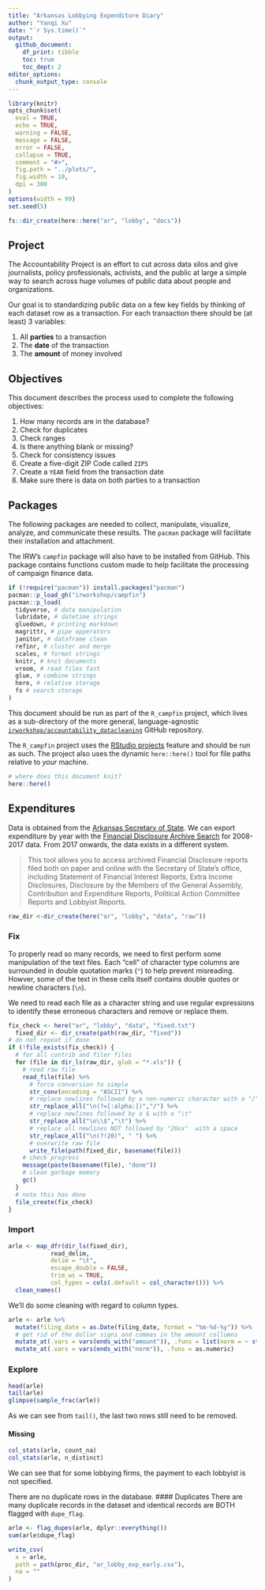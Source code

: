 ```yaml
---
title: "Arkansas Lobbying Expenditure Diary"
author: "Yanqi Xu"
date: "`r Sys.time()`"
output:
  github_document: 
    df_print: tibble
    toc: true
    toc_dept: 2
editor_options: 
  chunk_output_type: console
---
```


<!-- Place comments regarding knitting here -->

```r
library(knitr)
opts_chunk$set(
  eval = TRUE,
  echo = TRUE,
  warning = FALSE,
  message = FALSE,
  error = FALSE,
  collapse = TRUE,
  comment = "#>",
  fig.path = "../plots/",
  fig.width = 10,
  dpi = 300
)
options(width = 99)
set.seed(5)
```

```r
fs::dir_create(here::here("ar", "lobby", "docs"))
```

## Project

The Accountability Project is an effort to cut across data silos and give journalists, policy
professionals, activists, and the public at large a simple way to search across huge volumes of
public data about people and organizations.

Our goal is to standardizing public data on a few key fields by thinking of each dataset row as a
transaction. For each transaction there should be (at least) 3 variables:

1. All **parties** to a transaction
2. The **date** of the transaction
3. The **amount** of money involved

## Objectives

This document describes the process used to complete the following objectives:

1. How many records are in the database?
1. Check for duplicates
1. Check ranges
1. Is there anything blank or missing?
1. Check for consistency issues
1. Create a five-digit ZIP Code called `ZIP5`
1. Create a `YEAR` field from the transaction date
1. Make sure there is data on both parties to a transaction

## Packages

The following packages are needed to collect, manipulate, visualize, analyze, and communicate
these results. The `pacman` package will facilitate their installation and attachment.

The IRW's `campfin` package will also have to be installed from GitHub. This package contains
functions custom made to help facilitate the processing of campaign finance data.

```r
if (!require("pacman")) install.packages("pacman")
pacman::p_load_gh("irworkshop/campfin")
pacman::p_load(
  tidyverse, # data manipulation
  lubridate, # datetime strings
  gluedown, # printing markdown
  magrittr, # pipe opperators
  janitor, # dataframe clean
  refinr, # cluster and merge
  scales, # format strings
  knitr, # knit documents
  vroom, # read files fast
  glue, # combine strings
  here, # relative storage
  fs # search storage 
)
```

This document should be run as part of the `R_campfin` project, which lives as a sub-directory of
the more general, language-agnostic [`irworkshop/accountability_datacleaning`][01] GitHub
repository.

The `R_campfin` project uses the [RStudio projects][02] feature and should be run as such. The
project also uses the dynamic `here::here()` tool for file paths relative to _your_ machine.

```r
# where does this document knit?
here::here()
```

[01]: https://github.com/irworkshop/accountability_datacleaning "TAP repo"
[02]: https://support.rstudio.com/hc/en-us/articles/200526207-Using-Projects "Rproj"

## Expenditures

Data is obtained from the [Arkansas Secretary of State][sos]. We can export expenditure by year with the [Financial Disclosure Archive Search][download] for 2008-2017 data. From 2017 onwards, the data exists in a different system.

> This tool allows you to access archived Financial Disclosure reports filed both on paper and online with the Secretary of State's office, including Statement of Financial Interest Reports, Extra Income Disclosures, Disclosure by the Members of the General Assembly, Contribution and Expenditure Reports, Political Action Committee Reports and Lobbyist Reports.

[sos]: https://www.sos.arkansas.gov/elections/financial-disclosure/
[download]: https://www.sos.arkansas.gov/lobbyist_search/index.php/search/advanced/new

```r
raw_dir <-dir_create(here("ar", "lobby", "data", "raw"))
```


### Fix

To properly read so many records, we need to first perform some manipulation of
the text files. Each "cell" of character type columns are surrounded in double
quotation marks (`"`) to help prevent misreading. Howver, some of the text in
these cells itself contains double quotes or newline characters (`\n`).

We need to read each file as a character string and use regular expressions to
identify these erroneous characters and remove or replace them.

```r
fix_check <- here("ar", "lobby", "data", "fixed.txt")
  fixed_dir <- dir_create(path(raw_dir, "fixed"))
# do not repeat if done
if (!file_exists(fix_check)) {
  # for all contrib and filer files
  for (file in dir_ls(raw_dir, glob = "*.xls")) {
    # read raw file
    read_file(file) %>% 
      # force conversion to simple
      str_conv(encoding = "ASCII") %>% 
      # replace newlines followed by a non-numeric character with a "/" 
      str_replace_all("\n(?=[:alpha:])","/") %>% 
      # replace newlines followed by a $ with a "\t"
      str_replace_all("\n\\$","\t") %>% 
      # replace all newlines NOT followed by "20xx"  with a space
      str_replace_all("\n(?!20)", " ") %>% 
      # overwrite raw file
      write_file(path(fixed_dir, basename(file)))
    # check progress
    message(paste(basename(file), "done"))
    # clean garbage memory
    gc()
  }
  # note this has done
  file_create(fix_check)
}
```


### Import


```r
arle <- map_dfr(dir_ls(fixed_dir), 
            read_delim,
            delim = "\t", 
            escape_double = FALSE, 
            trim_ws = TRUE, 
            col_types = cols(.default = col_character())) %>% 
  clean_names()
```

We'll do some cleaning with regard to column types.
```r
arle <- arle %>% 
  mutate(filing_date = as.Date(filing_date, format = "%m-%d-%y")) %>% 
  # get rid of the dollar signs and commas in the amount collumns
  mutate_at(.vars = vars(ends_with("amount")), .funs = list(norm = ~ str_remove_all(.,"\\$|,"))) %>% 
  mutate_at(.vars = vars(ends_with("norm")), .funs = as.numeric)
```


### Explore

```r
head(arle)
tail(arle)
glimpse(sample_frac(arle))
```

As we can see from `tail()`, the last two rows still need to be removed.


#### Missing

```r
col_stats(arle, count_na)
col_stats(arle, n_distinct)
```

We can see that for some lobbying firms, the payment to each lobbyist is not specified.

There are no duplicate rows in the database.
#### Duplicates
There are many duplicate records in the dataset and identical records are BOTH flagged with `dupe_flag`.
```r
arle <- flag_dupes(arle, dplyr::everything())
sum(arle$dupe_flag)
```

```r
write_csv(
  x = arle,
  path = path(proc_dir, "ar_lobby_exp_early.csv"),
  na = ""
)
```

